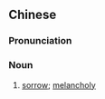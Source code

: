 {{also|愁绪}}
==Chinese==
{{zh-forms|s=愁绪}}

===Pronunciation===
{{zh-pron
|m=chóuxù
|c=sau4 seoi5
|cat=n
}}

===Noun===
{{zh-noun}}

# [[sorrow]]; [[melancholy]]